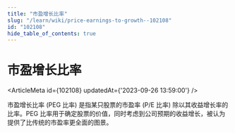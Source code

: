 ```yaml
---
title: "市盈增长比率"
slug: "/learn/wiki/price-earnings-to-growth--102108"
id: "102108"
hide_table_of_contents: true
---
```



# 市盈增长比率

<ArticleMeta id={102108} updatedAt={'2023-09-26 13:59:00'} />
<div className='border-solid border-b border-t-0 my-4 border-[var(--ifm-color-gray-300)]' />

市盈增长比率 (PEG 比率) 是指某只股票的市盈率 (P/E 比率) 除以其收益增长率的比率。PEG 比率用于确定股票的价值，同时考虑到公司预期的收益增长，被认为提供了比传统的市盈率更全面的图景。
